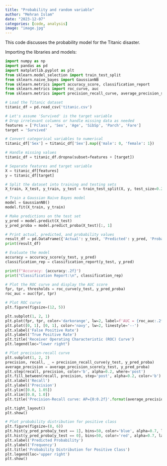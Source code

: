 ```yaml
---
title: "Probability and random variable"
author: "Mehran Islam"
date: "2023-12-07"
categories: [code, analysis]
image: "image.jpg"
---
```


This code discusses the probability model for the Titanic disaster.

Importing the libraries and models:

```python
import numpy as np
import pandas as pd
import matplotlib.pyplot as plt
from sklearn.model_selection import train_test_split
from sklearn.naive_bayes import GaussianNB
from sklearn.metrics import accuracy_score, classification_report
from sklearn.metrics import roc_curve, auc
from sklearn.metrics import precision_recall_curve, average_precision_score

```

```python
# Load the Titanic dataset 
titanic_df = pd.read_csv('titanic.csv')
```

```python
# Let's assume 'Survived' is the target variable
# Drop irrelevant columns or handle missing data as needed
features = ['Pclass', 'Sex', 'Age', 'SibSp', 'Parch', 'Fare']
target = 'Survived'
```

```python
# Convert categorical variables to numerical
titanic_df['Sex'] = titanic_df['Sex'].map({'male': 0, 'female': 1})
```

```python

# Handle missing values
titanic_df = titanic_df.dropna(subset=features + [target])
```

```python
# Separate features and target variable
X = titanic_df[features]
y = titanic_df[target]
```

```python
# Split the dataset into training and testing sets
X_train, X_test, y_train, y_test = train_test_split(X, y, test_size=0.2, random_state=42)

```

```python
# Train a Gaussian Naive Bayes model
model = GaussianNB()
model.fit(X_train, y_train)

```

```python
# Make predictions on the test set
y_pred = model.predict(X_test)
y_pred_proba = model.predict_proba(X_test)[:, 1]

```

```python
# Print actual, predicted, and probability values
result_df = pd.DataFrame({'Actual': y_test, 'Predicted': y_pred, 'Probability': y_pred_proba})
print(result_df)
```

```python
# Evaluate the model
accuracy = accuracy_score(y_test, y_pred)
classification_rep = classification_report(y_test, y_pred)

```

```python
print(f"Accuracy: {accuracy:.2f}")
print("Classification Report:\n", classification_rep)

```

```python
# Plot the ROC curve and display the AUC score
fpr, tpr, thresholds = roc_curve(y_test, y_pred_proba)
roc_auc = auc(fpr, tpr)
```

```python
# Plot ROC curve
plt.figure(figsize=(12, 5))

plt.subplot(1, 2, 1)
plt.plot(fpr, tpr, color='darkorange', lw=2, label=f'AUC = {roc_auc:.2f}')
plt.plot([0, 1], [0, 1], color='navy', lw=2, linestyle='--')
plt.xlabel('False Positive Rate')
plt.ylabel('True Positive Rate')
plt.title('Receiver Operating Characteristic (ROC) Curve')
plt.legend(loc="lower right")
```

```python
# Plot precision-recall curve
plt.subplot(1, 2, 2)
precision, recall, _ = precision_recall_curve(y_test, y_pred_proba)
average_precision = average_precision_score(y_test, y_pred_proba)
plt.step(recall, precision, color='b', alpha=0.2, where='post')
plt.fill_between(recall, precision, step='post', alpha=0.2, color='b')
plt.xlabel('Recall')
plt.ylabel('Precision')
plt.ylim([0.0, 1.05])
plt.xlim([0.0, 1.0])
plt.title('Precision-Recall curve: AP={0:0.2f}'.format(average_precision))

plt.tight_layout()
plt.show()
```

```python
# Plot probability distribution for positive class
plt.figure(figsize=(8, 6))
plt.hist(y_pred_proba[y_test == 1], bins=50, color='blue', alpha=0.7, label='Survived (1)')
plt.hist(y_pred_proba[y_test == 0], bins=50, color='red', alpha=0.7, label='Not Survived (0)')
plt.xlabel('Predicted Probability')
plt.ylabel('Frequency')
plt.title('Probability Distribution for Positive Class')
plt.legend(loc='upper right')
plt.show()
```
